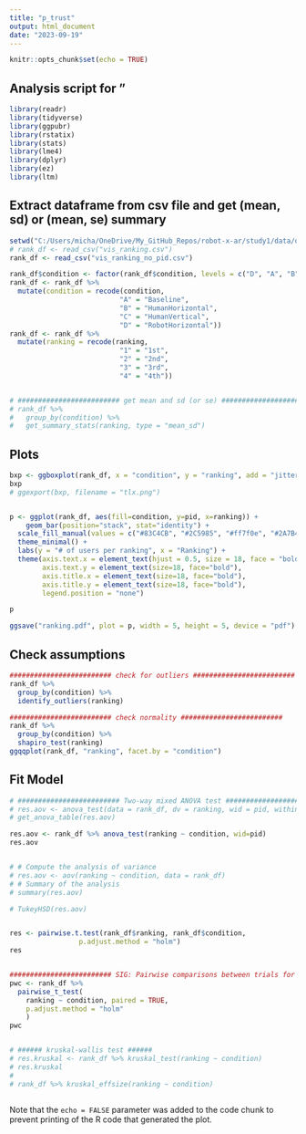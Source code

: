 ```yaml
---
title: "p_trust"
output: html_document
date: "2023-09-19"
---
```


```r
knitr::opts_chunk$set(echo = TRUE)
```

## Analysis script for "

```r
library(readr)
library(tidyverse)
library(ggpubr)
library(rstatix)
library(stats)
library(lme4)
library(dplyr)
library(ez)
library(ltm)
```


## Extract dataframe from csv file and get (mean, sd) or (mean, se) summary

```r

setwd("C:/Users/micha/OneDrive/My_GitHub_Repos/robot-x-ar/study1/data/questionnaire/")
# rank_df <- read_csv("vis_ranking.csv")
rank_df <- read_csv("vis_ranking_no_pid.csv")

rank_df$condition <- factor(rank_df$condition, levels = c("D", "A", "B", "C"))
rank_df <- rank_df %>%
  mutate(condition = recode(condition, 
                           "A" = "Baseline",
                           "B" = "HumanHorizontal",
                           "C" = "HumanVertical",
                           "D" = "RobotHorizontal"))
rank_df <- rank_df %>%
  mutate(ranking = recode(ranking, 
                           "1" = "1st",
                           "2" = "2nd",
                           "3" = "3rd",
                           "4" = "4th"))


# ######################### get mean and sd (or se) ######################### 
# rank_df %>%
#   group_by(condition) %>%
#   get_summary_stats(ranking, type = "mean_sd")


```

## Plots

```r

bxp <- ggboxplot(rank_df, x = "condition", y = "ranking", add = "jitter")
bxp
# ggexport(bxp, filename = "tlx.png")


p <- ggplot(rank_df, aes(fill=condition, y=pid, x=ranking)) + 
    geom_bar(position="stack", stat="identity") +
  scale_fill_manual(values = c("#83C4CB", "#2C5985", "#ff7f0e", "#2A7B43" ))+
  theme_minimal() +
  labs(y = "# of users per ranking", x = "Ranking") +
  theme(axis.text.x = element_text(hjust = 0.5, size = 18, face = "bold"),
        axis.text.y = element_text(size=18, face="bold"),
        axis.title.x = element_text(size=18, face="bold"),
        axis.title.y = element_text(size=18, face="bold"),
        legend.position = "none")

p

ggsave("ranking.pdf", plot = p, width = 5, height = 5, device = "pdf")


```


## Check assumptions

```r

######################### check for outliers ######################### 
rank_df %>%
  group_by(condition) %>%
  identify_outliers(ranking)

######################### check normality ######################### 
rank_df %>%
  group_by(condition) %>%
  shapiro_test(ranking)
ggqqplot(rank_df, "ranking", facet.by = "condition")


```


## Fit Model

```r

# ######################### Two-way mixed ANOVA test #########################
# res.aov <- anova_test(data = rank_df, dv = ranking, wid = pid, within = condition)
# get_anova_table(res.aov)

res.aov <- rank_df %>% anova_test(ranking ~ condition, wid=pid)
res.aov


# # Compute the analysis of variance
# res.aov <- aov(ranking ~ condition, data = rank_df)
# # Summary of the analysis
# summary(res.aov)

# TukeyHSD(res.aov)


res <- pairwise.t.test(rank_df$ranking, rank_df$condition,
                 p.adjust.method = "holm")
res 


######################### SIG: Pairwise comparisons between trials for each condition #########################  
pwc <- rank_df %>%
  pairwise_t_test(
    ranking ~ condition, paired = TRUE,
    p.adjust.method = "holm"
    )
pwc


# ###### kruskal-wallis test ######
# res.kruskal <- rank_df %>% kruskal_test(ranking ~ condition)
# res.kruskal
# 
# rank_df %>% kruskal_effsize(ranking ~ condition)



```


Note that the `echo = FALSE` parameter was added to the code chunk to prevent printing of the R code that generated the plot.
